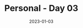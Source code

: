 ---
title: Personal - Day 03
date: '2023-01-03'
tags: ['personal']
draft: false
summary: I tried hard to be productive yesterday, but got frustrated at myself and spiraled a bit. I cleaned and did secondary chores instead of focusing on my main goals. I ate pretty healthy for the start of the day and incorporated a lot of vegetables, but ate more sweets than I'd have liked as the day wound down.
images: []
layout: PostLayout
authors: ['default']
---